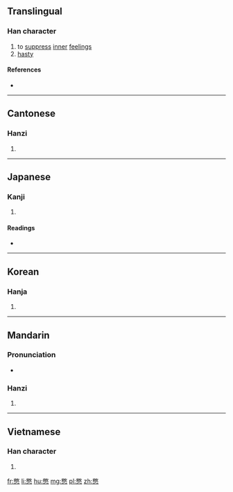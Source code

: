 ==Translingual==

===Han character===
{{Han char|rn=61|rad=心|as=12|sn=16|four=9733<sub>0</sub>|canj=火大心 (FKP)|ids=⿱[[敝]][[心]]}}

# to [[suppress]] [[inner]] [[feelings]]
# [[hasty]]

====References====
* {{Han ref|kx=0402.030|dkj=11197|dj=0742.060|hdz=42342.030|uh=618B|ud=24971|bh=E578|bd=58744}}

----

==Cantonese==

===Hanzi===
{{yue-hanzi|jyut=[[bit3]]|y=bit3}}

# {{defn|lang=yue|sort=心12}}

----

==Japanese==

===Kanji===
{{ja-kanji|grade=|rs=心12}}

# {{defn|lang=ja|sort=心12}}

====Readings====
* {{ja-readings|on=[[へつ]] (hetsu), [[へち]] (hechi)|kun=[[せつかち]] (setsukachi)}}

----

==Korean==

===Hanja===
{{ko-hanja|hangeul=결|eumhun=|rv=yeol|mr=yŏl|y=yel}}

# {{defn|lang=ko|sort=心12}}

----

==Mandarin==

===Pronunciation===
* {{audio|Zh-bie.ogg|Audio|lang=cmn}}

===Hanzi===
{{cmn-hanzi|pin=[[biē]] ([[bie1]])|wg=pieh<sup>1</sup>}}

# {{defn|lang=cmn|sort=心12}}

----

==Vietnamese==

===Han character===
{{vi-hantu|[[biệt]]|rs=心12}}

# {{defn|lang=vi|sort=心12}}

[[fr:憋]]
[[li:憋]]
[[hu:憋]]
[[mg:憋]]
[[pl:憋]]
[[zh:憋]]
